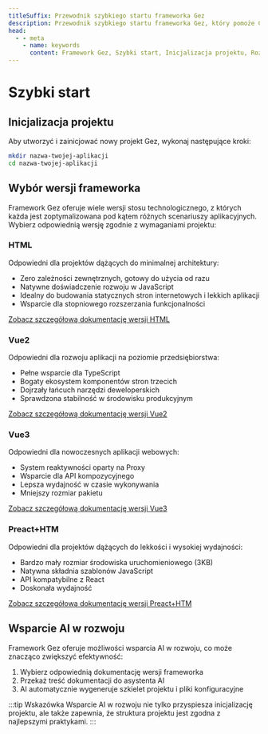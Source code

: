 ```yaml
---
titleSuffix: Przewodnik szybkiego startu frameworka Gez
description: Przewodnik szybkiego startu frameworka Gez, który pomoże Ci rozpocząć projekt od zera, obejmujący inicjalizację projektu, wybór wersji frameworka oraz wsparcie AI w rozwoju.
head:
  - - meta
    - name: keywords
      content: Framework Gez, Szybki start, Inicjalizacja projektu, Rozwój Vue, Rozwój HTML, Wsparcie AI
---
```


# Szybki start

## Inicjalizacja projektu

Aby utworzyć i zainicjować nowy projekt Gez, wykonaj następujące kroki:

```bash
mkdir nazwa-twojej-aplikacji
cd nazwa-twojej-aplikacji
```

## Wybór wersji frameworka

Framework Gez oferuje wiele wersji stosu technologicznego, z których każda jest zoptymalizowana pod kątem różnych scenariuszy aplikacyjnych. Wybierz odpowiednią wersję zgodnie z wymaganiami projektu:

### HTML

Odpowiedni dla projektów dążących do minimalnej architektury:

- Zero zależności zewnętrznych, gotowy do użycia od razu
- Natywne doświadczenie rozwoju w JavaScript
- Idealny do budowania statycznych stron internetowych i lekkich aplikacji
- Wsparcie dla stopniowego rozszerzania funkcjonalności

[Zobacz szczegółową dokumentację wersji HTML](../frameworks/html.md)

### Vue2

Odpowiedni dla rozwoju aplikacji na poziomie przedsiębiorstwa:

- Pełne wsparcie dla TypeScript
- Bogaty ekosystem komponentów stron trzecich
- Dojrzały łańcuch narzędzi deweloperskich
- Sprawdzona stabilność w środowisku produkcyjnym

[Zobacz szczegółową dokumentację wersji Vue2](../frameworks/vue2.md)

### Vue3

Odpowiedni dla nowoczesnych aplikacji webowych:

- System reaktywności oparty na Proxy
- Wsparcie dla API kompozycyjnego
- Lepsza wydajność w czasie wykonywania
- Mniejszy rozmiar pakietu

[Zobacz szczegółową dokumentację wersji Vue3](../frameworks/vue3.md)

### Preact+HTM

Odpowiedni dla projektów dążących do lekkości i wysokiej wydajności:

- Bardzo mały rozmiar środowiska uruchomieniowego (3KB)
- Natywna składnia szablonów JavaScript
- API kompatybilne z React
- Doskonała wydajność

[Zobacz szczegółową dokumentację wersji Preact+HTM](../frameworks/preact-htm.md)

## Wsparcie AI w rozwoju

Framework Gez oferuje możliwości wsparcia AI w rozwoju, co może znacząco zwiększyć efektywność:

1. Wybierz odpowiednią dokumentację wersji frameworka
2. Przekaż treść dokumentacji do asystenta AI
3. AI automatycznie wygeneruje szkielet projektu i pliki konfiguracyjne

:::tip Wskazówka
Wsparcie AI w rozwoju nie tylko przyspiesza inicjalizację projektu, ale także zapewnia, że struktura projektu jest zgodna z najlepszymi praktykami.
:::
